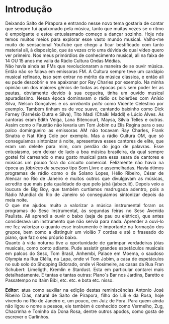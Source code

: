 # Introdução {.unnumbered}

<div style="text-align: justify">

Deixando Salto de Pirapora e entrando nesse novo tema gostaria de contar que sempre fui apaixonado pela música, tanto que muitas vezes se o ritmo é empolgante e estou entusiasmado começo a dançar sozinho. Hoje nós temos muitos meios para explorar esse vasto mundo musical. Valho-me muito do sensacional YouTube que chego a ficar bestificado com tanto material ali, á disposição, que às vezes crio uma dúvida de qual vídeo quero ver primeiro. Nos meus primórdios de conhecimento musical, ali na faixa de 14 OU 15 anos me valia da Rádio Cultura Ondas Médias.\
Não havia ainda as FMs que revolucionaram a maneira de se ouvir música. Então não se falava em emissoras FM. A Cultura sempre teve um cardápio musical refinado, isso sem entrar no mérito da música clássica, e então ali eu pude descobrir e me apaixonar por Ray Charles por exemplo. Na minha opinião um dos maiores gênios de todas as épocas pois sem poder ler as pautas, obviamente devido à sua cegueira, tinha um ouvido musical apuradíssimo. Nessa época dominavam o rádio os bolerões com Anísio Silva, Nelson Gonçalves e os *arrebenta peito* como Vicente Celestino por exemplo. Também tinham os de voz suave, cantando baixinho como Dick Farney (Farnésio Dutra e Silva), Tito Madi (Chaiki Maddi) e Lúcio Alves. As cantoras eram Edith Veiga, Lana Bitencourt, Maysa, Silvia Telles e outras. Assim como o Faustão não levaria um Tom Jobim ou Elis Regina para o seu palco domingueiro as emissoras AM não tocavam Ray Charles, Frank Sinatra e Nat King Cole por exemplo. Mas a rádio Cultura OM, que só conseguíamos sintonizar à noite, apresentava esses cantores de elite, que eram um deleite para mim, com perdão do jogo de palavras. Esse entusiasmo, sem deixar de lado a boa música brasileira, da qual sempre gostei foi carreando o meu gosto musical para essa seara de cantores e músicas um pouco fora do circuito comercial. Felizmente não havia na época as *fábricas de sucesso* tipo Som Livre e assemelhadas. Havia ótimos programas de rádio como o de Solano Lopes, Hélio Ribeiro, César de Alencar no Rio de Janeiro e muitos outros que divulgavam as músicas, acredito que mais pela qualidade do que pelo jabá (jabaculê). Depois veio a loucura de Big Boy, que também curtíamos madrugada adentro, pois a Rádio Mundial do Rio de Janeiro só conseguíamos sintonizar depois da meia noite.\
O que me ajudou muito a valorizar a música instrumental foram os programas do Sesc Instrumental, às segundas feiras no Sesc Avenida Paulista. Ali aprendi a ouvir o baixo (seja de pau ou elétrico), que antes considerava um instrumento que não servia para nada. Aprender a ouvi-lo me fez valorizar o quanto esse instrumento é importante na formação dos grupos, bem como a distinguir um violão 7 cordas e até o fraseado do piano, que faz o seu próprio baixo.\
Quanto à vida noturna tive a oportunidade de garimpar verdadeiras jóias musicais, como conto adiante. Pude assistir grandes espetáculos musicais em palcos do Sesc, Tom Brasil, Anhembi, Palace em Moema, o saudoso Olympia na Rua Clélia, na Lapa, onde vi Tom Jobim, a casa de espetáculos no sub solo do Shopping Eldorado, onde vi Rosimeire, as casas da Rua Fran Schubert: Limeligth, Kremlin e Stardust. Esta em particular contarei mais detalhadamente. E tantas e tantas outras: Plano´s Bar nos Jardins, Baretto e Passatempo no Itaim Bibi, etc. etc. e bota etc. nisso.

**Editor:** atua como auxiliar na edição destas reminiscências Antonio José Ribeiro Dias, natural de Salto de Pirapora, filho do Lili e da Rosa, hoje vivendo no Rio de Janeiro e, um pouco, em Juiz de Fora. Para quem ainda não ligou o nome a pessoa, ele também é conhecido como Vermelho, Zug, Chacrinha e Toninho da Dona Rosa, dentre outros apodos, como gosta de escrever o Carlinhos.
